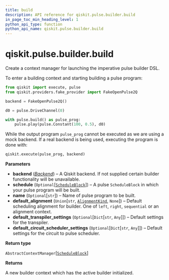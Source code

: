 ```yaml
---
title: build
description: API reference for qiskit.pulse.builder.build
in_page_toc_min_heading_level: 1
python_api_type: function
python_api_name: qiskit.pulse.builder.build
---
```


<span id="qiskit-pulse-builder-build" />

# qiskit.pulse.builder.build

<Function id="qiskit.pulse.builder.build" isDedicatedPage={true} github="https://github.com/qiskit/qiskit/tree/stable/0.22/qiskit/pulse/builder.py" signature="build(backend=None, schedule=None, name=None, default_alignment='left', default_transpiler_settings=None, default_circuit_scheduler_settings=None)">
  Create a context manager for launching the imperative pulse builder DSL.

  To enter a building context and starting building a pulse program:

  ```python
  from qiskit import execute, pulse
  from qiskit.providers.fake_provider import FakeOpenPulse2Q

  backend = FakeOpenPulse2Q()

  d0 = pulse.DriveChannel(0)

  with pulse.build() as pulse_prog:
      pulse.play(pulse.Constant(100, 0.5), d0)
  ```

  While the output program `pulse_prog` cannot be executed as we are using a mock backend. If a real backend is being used, executing the program is done with:

  ```python
  qiskit.execute(pulse_prog, backend)
  ```

  **Parameters**

  *   **backend** ([*Backend*](qiskit.providers.Backend "qiskit.providers.Backend")) – A Qiskit backend. If not supplied certain builder functionality will be unavailable.
  *   **schedule** (`Optional`\[[`ScheduleBlock`](qiskit.pulse.ScheduleBlock "qiskit.pulse.schedule.ScheduleBlock")]) – A pulse `ScheduleBlock` in which your pulse program will be built.
  *   **name** (`Optional`\[`str`]) – Name of pulse program to be built.
  *   **default\_alignment** (`Union`\[`str`, [`AlignmentKind`](pulse#qiskit.pulse.transforms.AlignmentKind "qiskit.pulse.transforms.alignments.AlignmentKind"), `None`]) – Default scheduling alignment for builder. One of `left`, `right`, `sequential` or an alignment context.
  *   **default\_transpiler\_settings** (`Optional`\[`Dict`\[`str`, `Any`]]) – Default settings for the transpiler.
  *   **default\_circuit\_scheduler\_settings** (`Optional`\[`Dict`\[`str`, `Any`]]) – Default settings for the circuit to pulse scheduler.

  **Return type**

  `AbstractContextManager`\[[`ScheduleBlock`](qiskit.pulse.ScheduleBlock "qiskit.pulse.schedule.ScheduleBlock")]

  **Returns**

  A new builder context which has the active builder initialized.
</Function>

